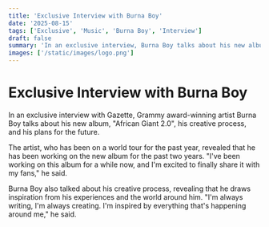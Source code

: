 ```yaml
---
title: 'Exclusive Interview with Burna Boy'
date: '2025-08-15'
tags: ['Exclusive', 'Music', 'Burna Boy', 'Interview']
draft: false
summary: 'In an exclusive interview, Burna Boy talks about his new album, his creative process, and his plans for the future.'
images: ['/static/images/logo.png']
---
```


# Exclusive Interview with Burna Boy

In an exclusive interview with Gazette, Grammy award-winning artist Burna Boy talks about his new album, "African Giant 2.0", his creative process, and his plans for the future.

The artist, who has been on a world tour for the past year, revealed that he has been working on the new album for the past two years. "I've been working on this album for a while now, and I'm excited to finally share it with my fans," he said.

Burna Boy also talked about his creative process, revealing that he draws inspiration from his experiences and the world around him. "I'm always writing, I'm always creating. I'm inspired by everything that's happening around me," he said.
